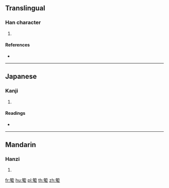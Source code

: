 {{character info/new}}
==Translingual==

===Han character===
{{Han char|rn=142|rad=虫|as=15|sn=21|four=|canj=HALI}}

# {{defn|Han|sort=虫15}}

====References====
* {{Han ref|kx=1101.300|dkj=33785|hdz=42902.160|uh=881E|ud=34846}}

----

==Japanese==

===Kanji===
{{ja-kanji|grade=|rs=虫15}}

# {{defn|lang=ja|sort=虫15}}

====Readings====
* {{ja-readings|on=[[せつ]] (setsu), [[ぜち]] (zechi)|kun=|nanori=}}

----

==Mandarin==

===Hanzi===
{{cmn-hanzi|pin=[[jié]] ([[jie2]]), [[lí]] ([[li2]]), [[lì]] ([[li4]]), [[luó]] ([[luo2]]), [[luǒ]] ([[luo3]])|wg=chieh<sup>2</sup>, li<sup>2</sup>, li<sup>4</sup>, lo<sup>2</sup>, lo<sup>3</sup>}}

# {{defn|lang=cmn|sort=虫15}}

[[fr:蠞]]
[[hu:蠞]]
[[pl:蠞]]
[[th:蠞]]
[[zh:蠞]]